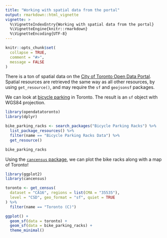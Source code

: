 ```yaml
---
title: "Working with spatial data from the portal"
output: rmarkdown::html_vignette
vignette: >
  %\VignetteIndexEntry{Working with spatial data from the portal}
  %\VignetteEngine{knitr::rmarkdown}
  %\VignetteEncoding{UTF-8}
---
```


```r
knitr::opts_chunk$set(
  collapse = TRUE,
  comment = "#>",
  message = FALSE
)
```

There is a ton of spatial data on the [City of Toronto Open Data Portal](https://open.toronto.ca). Spatial resources are retrieved the same way as all other resources, by using `get_resource()`, and may require the `sf` and `geojsonsf` packages.

We can look at [bicycle parking](https://open.toronto.ca/dataset/bicycle-parking-racks/) in Toronto. The result is an `sf` object with WGS84 projection.

```r
library(opendatatoronto)
library(dplyr)

bike_parking_racks <- search_packages("Bicycle Parking Racks") %>%
  list_package_resources() %>%
  filter(name == "Bicycle Parking Racks Data") %>%
  get_resource()

bike_parking_racks
```

Using the [`cancensus` package](https://github.com/mountainMath/cancensus), we can plot the bike racks along with a map of Toronto!

```r
library(ggplot2)
library(cancensus)

toronto <- get_census(
  dataset = "CA16", regions = list(CMA = "35535"),
  level = "CSD", geo_format = "sf", quiet = TRUE
) %>%
  filter(name == "Toronto (C)")

ggplot() +
  geom_sf(data = toronto) +
  geom_sf(data = bike_parking_racks) +
  theme_minimal()
```
